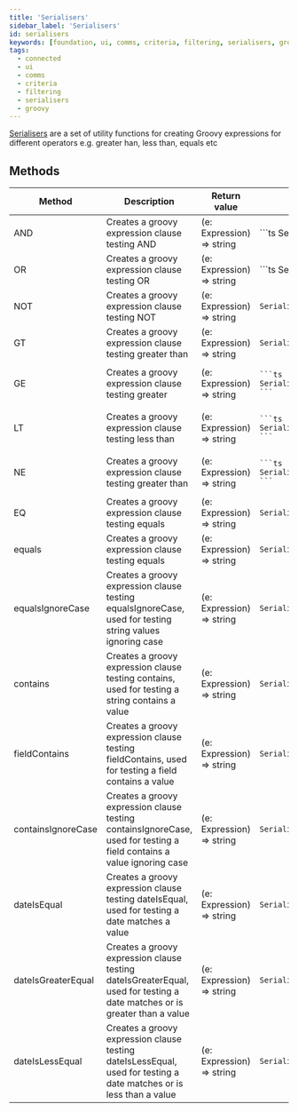 ---
title: 'Serialisers'
sidebar_label: 'Serialisers'
id: serialisers
keywords: [foundation, ui, comms, criteria, filtering, serialisers, groovy]
tags:
  - connected
  - ui
  - comms
  - criteria
  - filtering
  - serialisers
  - groovy
---

[Serialisers](./docs/api/foundation-criteria.serialisers.md) are a set of utility functions for creating Groovy expressions for different operators e.g. greater han, less than, equals etc

## Methods

<table>
    <thead>
    <tr>
        <th>Method</th>
        <th>Description</th>
        <th>Return value</th>
        <th>Example</th>
    </tr>
    </thead>
    <tbody>
    <tr>
        <td>AND</td>
        <td>Creates a groovy expression clause testing AND</td>
        <td>(e: Expression) => string</td>
        <td>
            ```ts
            Serialisers.AND
            ```
        </td>
    </tr>
    <tr>
        <td>OR</td>
        <td>Creates a groovy expression clause testing OR</td>
        <td>(e: Expression) => string</td>
        <td>
            ```ts
            Serialisers.OR
            ```
        </td>
    </tr>
    <tr>
        <td>NOT</td>
        <td>Creates a groovy expression clause testing NOT</td>
        <td>(e: Expression) => string</td>
<td>

```ts
Serialisers.NOT
```

</td>
    </tr>
    <tr>
        <td>GT</td>
        <td>Creates a groovy expression clause testing greater than</td>
        <td>(e: Expression) => string</td>
<td>

```ts
Serialisers.GT
```

</td>
    </tr>
    <tr>
        <td>GE</td>
        <td>Creates a groovy expression clause testing greater</td>
        <td>(e: Expression) => string</td>
<td>

    ```ts
    Serialisers.GE
    ```

</td>
    </tr>
    <tr>
        <td>LT</td>
        <td>Creates a groovy expression clause testing less than</td>
        <td>(e: Expression) => string</td>
<td>

    ```ts
    Serialisers.LT
    ```

</td>
    </tr>
    <tr>
        <td>NE</td>
        <td>Creates a groovy expression clause testing greater than</td>
        <td>(e: Expression) => string</td>
<td>

    ```ts
    Serialisers.GT
    ```

</td>
    </tr>
    <tr>
        <td>EQ</td>
        <td>Creates a groovy expression clause testing equals</td>
        <td>(e: Expression) => string</td>
<td>

```ts
Serialisers.EQ
```

</td>
    </tr>
    <tr>
        <td>equals</td>
        <td>Creates a groovy expression clause testing equals</td>
        <td>(e: Expression) => string</td>
<td>

```ts
Serialisers.equals
```

</td>
    </tr>
    <tr>
        <td>equalsIgnoreCase</td>
        <td>Creates a groovy expression clause testing equalsIgnoreCase, used for testing string values ignoring case</td>
        <td>(e: Expression) => string</td>
<td>

```ts
Serialisers.equalsIgnoreCase
```

</td>
    </tr>
    <tr>
        <td>contains</td>
        <td>Creates a groovy expression clause testing contains, used for testing a string contains a value</td>
        <td>(e: Expression) => string</td>
<td>

```ts
Serialisers.contains
```

</td>
    </tr>
    <tr>
        <td>fieldContains</td>
        <td>Creates a groovy expression clause testing fieldContains, used for testing a field contains a value</td>
        <td>(e: Expression) => string</td>
<td>

```ts
Serialisers.fieldContains
```

</td>
    </tr>
    <tr>
        <td>containsIgnoreCase</td>
        <td>Creates a groovy expression clause testing containsIgnoreCase, used for testing a field contains a value ignoring case</td>
        <td>(e: Expression) => string</td>
<td>

```ts
Serialisers.containsIgnoreCase
```

</td>
    </tr>
    <tr>
        <td>dateIsEqual</td>
        <td>Creates a groovy expression clause testing dateIsEqual, used for testing a date matches a value</td>
        <td>(e: Expression) => string</td>
<td>

```ts
Serialisers.dateIsEqual
```

</td>
    </tr>
    <tr>
        <td>dateIsGreaterEqual</td>
        <td>Creates a groovy expression clause testing dateIsGreaterEqual, used for testing a date matches or is greater than a value</td>
        <td>(e: Expression) => string</td>
<td>

```ts
Serialisers.dateIsEqual
```

</td>
    </tr>
    <tr>
        <td>dateIsLessEqual</td>
        <td>Creates a groovy expression clause testing dateIsLessEqual, used for testing a date matches or is less than a value</td>
        <td>(e: Expression) => string</td>
<td>

```ts
Serialisers.dateIsEqual
```

</td>
    </tr>
    </tbody>
</table>
